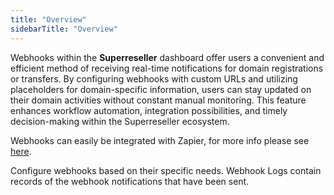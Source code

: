 ```yaml
---
title: "Overview"
sidebarTitle: "Overview"
---
```


Webhooks within the **Superreseller** dashboard offer users a convenient and efficient method of receiving real-time notifications for domain registrations or transfers. By configuring webhooks with custom URLs and utilizing placeholders for domain-specific information, users can stay updated on their domain activities without constant manual monitoring. This feature enhances workflow automation, integration possibilities, and timely decision-making within the Superreseller ecosystem.

<Note>Webhooks can easily be integrated with Zapier, for more info please see [here](https://hooks.zapier.com/hooks/catch/336558/baxv9sg/?domain=%5bDomain%5d&expiration_date=%5bExpirationDate%5d&environment=QA).</Note>

<CardGroup>
  <Card
    title="Webhook Setup"
    icon="gears"
    href="/webhooks/setup"
  >
    Configure webhooks based on their specific needs.
  </Card>
  <Card
    title="Webhook Logs"
    icon="rectangle-history"
    href="/webhooks/log"
  >
    Webhook Logs contain records of the webhook notifications that have been sent.
  </Card>
</CardGroup>
